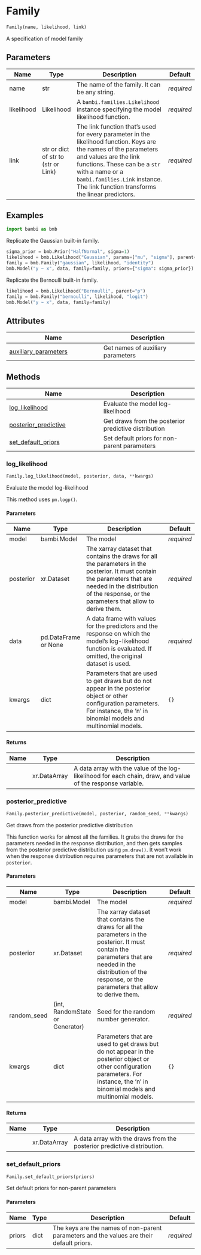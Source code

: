 # Family { #bambi.Family }

```python
Family(name, likelihood, link)
```

A specification of model family

## Parameters {.doc-section .doc-section-parameters}

| Name       | Type                                | Description                                                                                                                                                                                                                                                                     | Default    |
|------------|-------------------------------------|---------------------------------------------------------------------------------------------------------------------------------------------------------------------------------------------------------------------------------------------------------------------------------|------------|
| name       | str                                 | The name of the family. It can be any string.                                                                                                                                                                                                                                   | _required_ |
| likelihood | Likelihood                          | A `bambi.families.Likelihood` instance specifying the model likelihood function.                                                                                                                                                                                                | _required_ |
| link       | str or dict of str to (str or Link) | The link function that's used for every parameter in the likelihood function. Keys are the names of the parameters and values are the link functions. These can be a `str` with a name or a `bambi.families.Link` instance. The link function transforms the linear predictors. | _required_ |

## Examples {.doc-section .doc-section-examples}

```python
import bambi as bmb
```

Replicate the Gaussian built-in family.

```python
sigma_prior = bmb.Prior("HalfNormal", sigma=1)
likelihood = bmb.Likelihood("Gaussian", params=["mu", "sigma"], parent="mu")
family = bmb.Family("gaussian", likelihood, "identity")
bmb.Model("y ~ x", data, family=family, priors={"sigma": sigma_prior})
```

Replicate the Bernoulli built-in family.

```python
likelihood = bmb.Likelihood("Bernoulli", parent="p")
family = bmb.Family("bernoulli", likelihood, "logit")
bmb.Model("y ~ x", data, family=family)
```

## Attributes

| Name | Description |
| --- | --- |
| [auxiliary_parameters](#bambi.Family.auxiliary_parameters) | Get names of auxiliary parameters |

## Methods

| Name | Description |
| --- | --- |
| [log_likelihood](#bambi.Family.log_likelihood) | Evaluate the model log-likelihood |
| [posterior_predictive](#bambi.Family.posterior_predictive) | Get draws from the posterior predictive distribution |
| [set_default_priors](#bambi.Family.set_default_priors) | Set default priors for non-parent parameters |

### log_likelihood { #bambi.Family.log_likelihood }

```python
Family.log_likelihood(model, posterior, data, **kwargs)
```

Evaluate the model log-likelihood

This method uses `pm.logp()`.

#### Parameters {.doc-section .doc-section-parameters}

| Name      | Type                 | Description                                                                                                                                                                                                          | Default    |
|-----------|----------------------|----------------------------------------------------------------------------------------------------------------------------------------------------------------------------------------------------------------------|------------|
| model     | bambi.Model          | The model                                                                                                                                                                                                            | _required_ |
| posterior | xr.Dataset           | The xarray dataset that contains the draws for all the parameters in the posterior. It must contain the parameters that are needed in the distribution of the response, or the parameters that allow to derive them. | _required_ |
| data      | pd.DataFrame or None | A data frame with values for the predictors and the response on which the model's log-likelihood function is evaluated. If omitted, the original dataset is used.                                                    | _required_ |
| kwargs    | dict                 | Parameters that are used to get draws but do not appear in the posterior object or other configuration parameters. For instance, the 'n' in binomial models and multinomial models.                                  | `{}`       |

#### Returns {.doc-section .doc-section-returns}

| Name   | Type         | Description                                                                                                 |
|--------|--------------|-------------------------------------------------------------------------------------------------------------|
|        | xr.DataArray | A data array with the value of the log-likelihood for each chain, draw, and value of the response variable. |

### posterior_predictive { #bambi.Family.posterior_predictive }

```python
Family.posterior_predictive(model, posterior, random_seed, **kwargs)
```

Get draws from the posterior predictive distribution

This function works for almost all the families. It grabs the draws for the parameters
needed in the response distribution, and then gets samples from the posterior predictive
distribution using `pm.draw()`. It won't work when the response distribution requires
parameters that are not available in `posterior`.

#### Parameters {.doc-section .doc-section-parameters}

| Name        | Type                            | Description                                                                                                                                                                                                          | Default    |
|-------------|---------------------------------|----------------------------------------------------------------------------------------------------------------------------------------------------------------------------------------------------------------------|------------|
| model       | bambi.Model                     | The model                                                                                                                                                                                                            | _required_ |
| posterior   | xr.Dataset                      | The xarray dataset that contains the draws for all the parameters in the posterior. It must contain the parameters that are needed in the distribution of the response, or the parameters that allow to derive them. | _required_ |
| random_seed | (int, RandomState or Generator) | Seed for the random number generator.                                                                                                                                                                                | _required_ |
| kwargs      | dict                            | Parameters that are used to get draws but do not appear in the posterior object or other configuration parameters. For instance, the 'n' in binomial models and multinomial models.                                  | `{}`       |

#### Returns {.doc-section .doc-section-returns}

| Name   | Type         | Description                                                             |
|--------|--------------|-------------------------------------------------------------------------|
|        | xr.DataArray | A data array with the draws from the posterior predictive distribution. |

### set_default_priors { #bambi.Family.set_default_priors }

```python
Family.set_default_priors(priors)
```

Set default priors for non-parent parameters

#### Parameters {.doc-section .doc-section-parameters}

| Name   | Type   | Description                                                                              | Default    |
|--------|--------|------------------------------------------------------------------------------------------|------------|
| priors | dict   | The keys are the names of non-parent parameters and the values are their default priors. | _required_ |